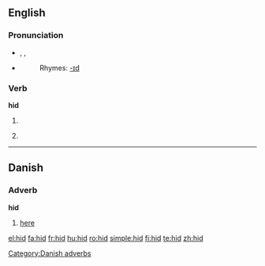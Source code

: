 {{see|HID|híd}}
==English==

===Pronunciation===
*{{AHD|/hĭd/}}, {{IPA|/hɪd/}}, {{SAMPA|/hId/}}
*{{audio|en-us-hid.ogg|Audio (US)}}
*:Rhymes: [[Rhymes:English:-ɪd|-ɪd]]

===Verb===
'''hid'''

# {{simple past of|hide}}
# {{archaic}} {{past participle of|[[hide]]}}
----

==Danish==

===Adverb===
'''hid'''

# [[here]]

[[Category:Danish adverbs]]

[[el:hid]]
[[fa:hid]]
[[fr:hid]]
[[hu:hid]]
[[ro:hid]]
[[simple:hid]]
[[fi:hid]]
[[te:hid]]
[[zh:hid]]